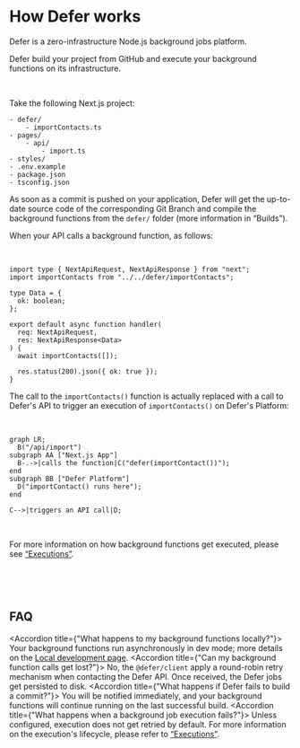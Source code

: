 
# How Defer works

Defer is a zero-infrastructure Node.js background jobs platform.

Defer build your project from GitHub and execute your background functions on its infrastructure.

<p>&nbsp;</p>

Take the following Next.js project:

```
- defer/
	- importContacts.ts
- pages/
	- api/
		- import.ts
- styles/
- .env.example
- package.json
- tsconfig.json
```

As soon as a commit is pushed on your application, Defer will get the up-to-date source code of the corresponding Git Branch and compile the background functions from the `defer/` folder (more information in “Builds”).

When your API calls a background function, as follows:

<br />

```tsx filename="pages/api/import.ts" {2, 13} copy
import type { NextApiRequest, NextApiResponse } from "next";
import importContacts from "../../defer/importContacts";

type Data = {
  ok: boolean;
};

export default async function handler(
  req: NextApiRequest,
  res: NextApiResponse<Data>
) {
  await importContacts([]);

  res.status(200).json({ ok: true });
}
```

The call to the `importContacts()` function is actually replaced with a call to Defer's API to trigger an execution of `importContacts()` on Defer's Platform:

<br />

```mermaid
graph LR;
  B("/api/import")
subgraph AA ["Next.js App"]
  B-.->|calls the function|C("defer(importContact())");
end
subgraph BB ["Defer Platform"]
  D("importContact() runs here");
end

C-->|triggers an API call|D;
```

<br />

For more information on how background functions get executed, please see [“Executions”](/platform/executions).

<p>&nbsp;</p>
<p>&nbsp;</p>

## FAQ

<Accordion title={"What happens to my background functions locally?"}>
  Your background functions run asynchronously in dev mode; more details on the
  [Local development page](/features/local-development/).
</Accordion>
<Accordion title={"Can my background function calls get lost?"}>
  No, the `@defer/client` apply a round-robin retry mechanism when contacting
  the Defer API. Once received, the Defer jobs get persisted to disk.
</Accordion>
<Accordion title={"What happens if Defer fails to build a commit?"}>
  You will be notified immediately, and your background functions will continue
  running on the last successful build.
</Accordion>
<Accordion title={"What happens when a background job execution fails?"}>
  Unless configured, execution does not get retried by default. For more
  information on the execution's lifecycle, please refer to
  [“Executions”](/platform/executions).
</Accordion>
